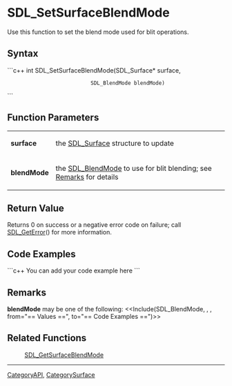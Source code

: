 <!-- pragma section-numbers off -->
<!-- pragma disable-camelcase -->

= SDL_SetSurfaceBlendMode =
Use this function to set the blend mode used for blit operations.


== Syntax ==
```c++
int SDL_SetSurfaceBlendMode(SDL_Surface*  surface,
                            SDL_BlendMode blendMode)
```

== Function Parameters ==
{|
|'''surface'''
|the [[SDL_Surface]] structure to update
|-
|'''blendMode'''
|the [[SDL_BlendMode]] to use for blit blending; see [[#Remarks|Remarks]] for details
|}

== Return Value ==
Returns 0 on success or a negative error code on failure; call [[SDL_GetError]]() for more information.

== Code Examples ==
```c++
You can add your code example here
```

== Remarks ==
'''blendMode''' may be one of the following: <<Include(SDL_BlendMode, , , from="== Values ==", to="== Code Examples ==")>>

== Related Functions ==
:[[SDL_GetSurfaceBlendMode]]

----
[[CategoryAPI]], [[CategorySurface]]

